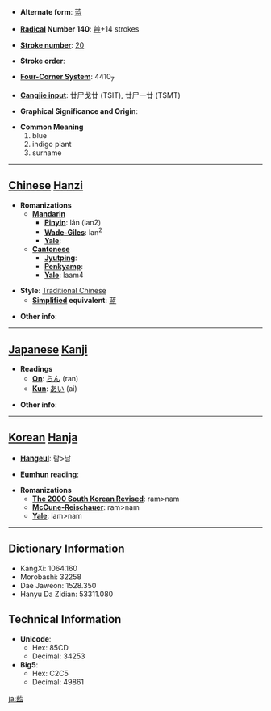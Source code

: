 * '''Alternate form''': <font lang="zh">[[蓝]]</font>

* '''[[Wiktionary:Chinese radical index| Radical]] Number 140''': [[Wiktionary:Chinese radical index 艸|艸]]+14 strokes

* '''[[Wiktionary:Chinese total strokes index|Stroke number]]''': [[Wiktionary:Chinese total strokes index 20|20]]

* '''Stroke order''': 

* '''[[Wiktionary:Chinese four corner index|Four-Corner System]]''': 4410<sub>7</sub>

* '''[[Wiktionary:Chinese Cangjie index|Cangjie input]]''': 廿尸戈廿 (TSIT), 廿尸一廿 (TSMT)

* '''Graphical Significance and Origin''': 

* '''Common Meaning'''
*#blue
*# indigo plant
*# surname


----

== [[Chinese]] [[Hanzi]] ==

* '''Romanizations'''
** '''[[Mandarin]]'''
*** '''[[Pinyin]]''': lán (lan2)
*** '''[[Wade-Giles]]''': lan<sup>2</sup>
*** '''[[Yale]]''': 
** '''[[Cantonese]]'''
*** '''[[Jyutping]]''':
*** '''[[Penkyamp]]''': 
*** '''[[Yale]]''': laam4

* '''Style''': [[Traditional Chinese]] 
** '''[[Simplified Chinese|Simplified]] equivalent''': <fotn lang="zh">[[蓝]]</font>

* '''Other info''': 

----

== [[Japanese]] [[Kanji]] ==

* '''Readings'''
** '''[[On]]''': [[らん]] (ran)
** '''[[Kun]]''': [[あい]] (ai)

* '''Other info''':  

----

== [[Korean]] [[Hanja]] ==

* '''[[Hangeul]]''': <font lang="ko">람>남</font>

* '''[[Eumhun]] reading''': 

* '''Romanizations'''
** '''[[The 2000 South Korean Revised Romanization|The 2000 South Korean Revised]]''': ram>nam
** '''[[McCune-Reischauer]]''': ram>nam
** '''[[Yale]]''': lam>nam

----

== Dictionary Information ==

* KangXi: 1064.160
* Morobashi: 32258
* Dae Jaweon: 1528.350
* Hanyu Da Zidian: 53311.080

== Technical Information ==

* '''Unicode''':
** Hex: 85CD
** Decimal: 34253
* '''Big5''':
** Hex: C2C5
** Decimal: 49861

[[ja:藍]]
